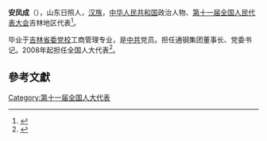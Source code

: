 '''安凤成'''（{{bd|1951年||}}），山东日照人，[[汉族|汉族]]，[[中华人民共和国|中华人民共和国]]政治人物、[[第十一届全国人民代表大会|第十一届全国人民代表大会]]吉林地区代表<ref>{{cite web|author=新华网|title=第十一届全国人大代表|url=http://news.xinhuanet.com/ziliao/2008-03/03/content_7708230.htm?node=36628|publisher=新华网|accessdate=2014-01-07|archive-date=2014-01-10|archive-url=https://web.archive.org/web/20140110211415/http://news.xinhuanet.com/ziliao/2008-03/03/content_7708230.htm?node=36628|dead-url=no}}</ref>。

毕业于[[吉林省委党校|吉林省委党校]]工商管理专业，是[[中共|中共]]党员。担任通钢集团董事长、党委书记。2008年起担任全国人大代表<ref>{{cite news|title=全国人大代表信息-安凤成|url=http://210.82.31.1:8084/delegate/viewDelegate.action?dbid=110482|accessdate=2013-04-05|newspaper=全国人大网|archive-url=https://web.archive.org/web/20140306060212/http://www.npc.gov.cn/delegate/viewDelegate.action?dbid=110482|archive-date=2014-03-06|dead-url=yes}}</ref>。

==參考文獻==
{{reflist}}
[[Category:第十一届全国人大代表|Category:第十一届全国人大代表]]